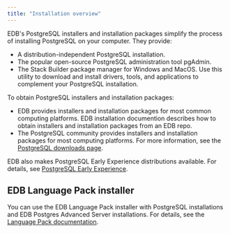 ```yaml
---
title: "Installation overview"
---
```


EDB's PostgreSQL installers and installation packages simplify the process of installing PostgreSQL on your computer. They provide:

- A distribution-independent PostgreSQL installation.
- The popular open-source PostgreSQL administration tool pgAdmin.
- The Stack Builder package manager for Windows and MacOS. Use this utility to download and install drivers, tools, and applications to complement your PostgreSQL installation.

To obtain PostgreSQL installers and installation packages:
- EDB provides installers and installation packages for most common computing platforms. EDB installation documention describes how to obtain installers and installation packages from an EDB repo.
- The PostgreSQL community provides installers and installation packages for most computing platforms. For more information, see the [PostgreSQL downloads page](https://www.postgresql.org/download/).

EDB also makes PostgreSQL Early Experience distributions available. For details, see [PostgreSQL Early Experience](https://www.enterprisedb.com/postgresql-early-experience).

## EDB Language Pack installer

You can use the EDB Language Pack installer with PostgreSQL installations and EDB Postgres Advanced Server installations. For details, see the [Language Pack documentation](/epas/latest/language_pack/).




